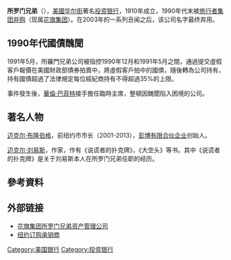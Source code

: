 {{Infobox company
| company_name = 所羅門兄弟
| company_name_en = Salomon Brothers
| company_logo = [[File:Salomon_Brothers_logo.svg|260px]]
| company_type =
| foundation = 1910年
| defunct = 2003年
| founder = Arthur Salomon,<br>Herbert Salomon,<br>Percy Salomon
| fate = 被[[旅行家集團|旅行家集團]]於1998年併購
| successor =
| location_city = 紐約市
| location_country = 美國
| origins =
| key_people =
| area_served =
| industry = [[金融服務|金融服務]]
| products = [[投資銀行|投資銀行]]
| revenue = {{profit}} $4.018 billion（1997年6月）<ref name=8k1997 />
| operating_income =
| net_income = {{profit}} $443 million（1997年6月）<ref name=8k1997 />
| num_employees = 7,100（1997年6月）<ref name=8k1997>[http://www.sec.gov/Archives/edgar/data/831001/0001005477-97-002274.txt Travelers Group SEC Form 8-K Filing]  2007年9月</ref>
| divisions =
| company_slogan =
| homepage =
}}

'''所罗门兄弟'''（{{lang-en|'''Salomon Brothers'''}}），[[美國|美國]][[华尔街|华尔街]]著名[[投资银行|投资银行]]，1910年成立，1990年代末被[[旅行者集团|旅行者集团]][[并购|并购]]（现属[[花旗集团|花旗集团]]）。在2003年的一系列丑闻之后，该公司名字最终弃用。

==1990年代國債醜聞==
1991年5月，所羅門兄弟公司被指控1990年12月和1991年5月之間，通過提交虛假客戶報價在美國財政部債券拍賣中，將虛假客戶拍中的國債，隨後轉為公司持有，持有國債超過了法律規定每位經紀商持有不得超過35%的上限。

事件發生後，[[華倫·巴菲特|華倫·巴菲特]]接手擔任臨時主席，整頓因醜聞陷入困境的公司。

==著名人物==
[[迈克尔·布隆伯格|迈克尔·布隆伯格]]，前纽约市市长（2001-2013），[[彭博有限合伙企业|彭博有限合伙企业]]创始人。

[[迈克尔·刘易斯|迈克尔·刘易斯]]，作家，作有《说谎者的扑克牌》，《大空头》等书。其中《说谎者的扑克牌》是关于刘易斯本人在所罗门兄弟任职的经历。


==參考資料==
{{reflist}}

==外部链接==
*[http://www.citigroupam.com/pub/pageserv/aboutsbam 花旗集团所罗门兄弟资产管理公司] {{Wayback|url=http://www.citigroupam.com/pub/pageserv/aboutsbam |date=20081121190403 }}
*[http://www.nybookdistributors.com/wall_street/feature/salomon.html 纽约订购承销商] {{Wayback|url=http://www.nybookdistributors.com/wall_street/feature/salomon.html |date=20060507162440 }}

[[Category:美国银行|Category:美国银行]]
[[Category:投资银行|Category:投资银行]]
